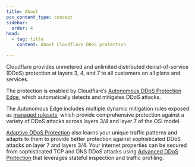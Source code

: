 ```yaml
---
title: About
pcx_content_type: concept
sidebar:
  order: 4
head:
  - tag: title
    content: About Cloudflare DDoS protection

---
```



Cloudflare provides unmetered and unlimited <GlossaryTooltip term="distributed denial-of-service (DDoS) attack" link="https://www.cloudflare.com/learning/ddos/what-is-a-ddos-attack/">distributed denial-of-service (DDoS)</GlossaryTooltip> protection at layers 3, 4, and 7 to all customers on all plans and services.

The protection is enabled by Cloudflare’s [Autonomous DDoS Protection Edge](/ddos-protection/about/components/#autonomous-edge), which automatically detects and mitigates DDoS attacks.

The Autonomous Edge includes multiple dynamic mitigation rules exposed as [managed rulesets](/ddos-protection/managed-rulesets/), which provide comprehensive protection against a variety of DDoS attacks across layers 3/4 and layer 7 of the OSI model.

[Adaptive DDoS Protection](/ddos-protection/managed-rulesets/adaptive-protection/) also learns your unique traffic patterns and adapts to them to provide better protection against sophisticated DDoS attacks on layer 7 and layers 3/4. Your internet properties can be secured from sophisticated TCP and DNS DDoS attacks using [Advanced DDoS Protection](/ddos-protection/advanced-ddos-systems/overview/) that leverages stateful inspection and traffic profiling.